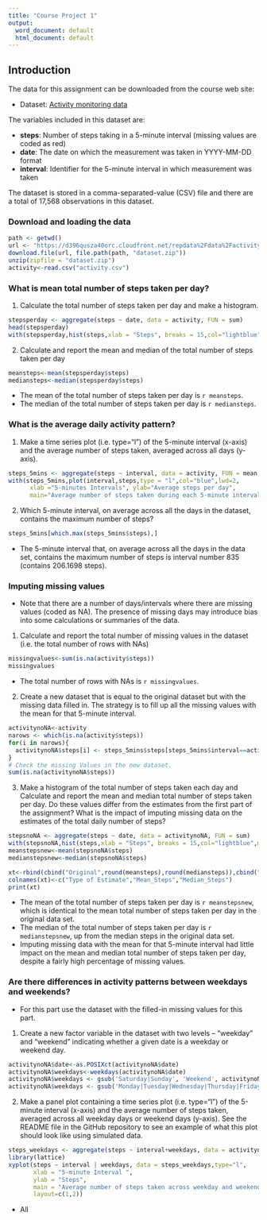 ---
title: "Course Project 1"
output:
  word_document: default
  html_document: default
---


## Introduction

The data for this assignment can be downloaded from the course web site:

- Dataset: [Activity monitoring data](https://d396qusza40orc.cloudfront.net/repdata%2Fdata%2Factivity.zip)

The variables included in this dataset are:  

- **steps**: Number of steps taking in a 5-minute interval (missing values are coded as red)  
- **date**: The date on which the measurement was taken in YYYY-MM-DD format  
- **interval**: Identifier for the 5-minute interval in which measurement was taken

The dataset is stored in a comma-separated-value (CSV) file and there are a total of 17,568 observations in this dataset.  

### Download and loading the data

```{r echo=TRUE}
path <- getwd()  
url <- "https://d396qusza40orc.cloudfront.net/repdata%2Fdata%2Factivity.zip" 
download.file(url, file.path(path, "dataset.zip"))  
unzip(zipfile = "dataset.zip")
activity<-read.csv("activity.csv") 
```

### What is mean total number of steps taken per day?
1. Calculate the total number of steps taken per day and make a histogram.    
```{r echo=TRUE}
stepsperday <- aggregate(steps ~ date, data = activity, FUN = sum)
head(stepsperday)
with(stepsperday,hist(steps,xlab = "Steps", breaks = 15,col="lightblue",main = "Histogram of the total number of steps per day"))

```
 

2. Calculate and report the mean and median of the total number of steps taken per day

```{r echo=TRUE}
meansteps<-mean(stepsperday$steps)
mediansteps<-median(stepsperday$steps)
```
- The mean of the total number of steps taken per day is `r meansteps`.  
- The median of the total number of steps taken per day is `r mediansteps`.  

### What is the average daily activity pattern?

1. Make a time series plot (i.e. type="l") of the 5-minute interval (x-axis) and the average number of steps taken, averaged across all days (y-axis).  

```{r echo=TRUE}
steps_5mins <- aggregate(steps ~ interval, data = activity, FUN = mean, na.rm = TRUE)
with(steps_5mins,plot(interval,steps,type = "l",col="blue",lwd=2,
      xlab ="5-minutes Intervals", ylab="Average steps per day", 
      main="Average number of steps taken during each 5-minute interval"))
```

2. Which 5-minute interval, on average across all the days in the dataset, contains the maximum number of steps?  

```{r echo=TRUE}
steps_5mins[which.max(steps_5mins$steps),]
```

- The 5-minute interval that, on average across all the days in the data set, contains the maximum number of steps is interval number 835 (contains 206.1698 steps).  

### Imputing missing values
- Note that there are a number of days/intervals where there are missing values (coded as NA). The presence of missing days may introduce bias into some calculations or summaries of the data.  

1. Calculate and report the total number of missing values in the dataset (i.e. the total number of rows with NAs)  
```{r echo=TRUE}  
missingvalues<-sum(is.na(activity$steps))
missingvalues
```
- The total number of rows with NAs is `r missingvalues`.  

2.  Create a new dataset that is equal to the original dataset but with the missing data filled in. The strategy is to fill up all the missing values with the mean for that 5-minute interval.  
```{r echo=TRUE}
activitynoNA<-activity
narows <- which(is.na(activity$steps))
for(i in narows){
  activitynoNA$steps[i] <- steps_5mins$steps[steps_5mins$interval==activitynoNA$interval[i]]
}
# Check the missing Values in the new dataset.
sum(is.na(activitynoNA$steps))
```
 
3. Make a histogram of the total number of steps taken each day and Calculate and report the mean and median total number of steps taken per day. Do these values differ from the estimates from the first part of the assignment? What is the impact of imputing missing data on the estimates of the total daily number of steps?  
```{r echo=TRUE}
stepsnoNA <- aggregate(steps ~ date, data = activitynoNA, FUN = sum)
with(stepsnoNA,hist(steps,xlab = "Steps", breaks = 15,col="lightblue",main = "Histogram of the total number of steps per day with imputing missing data"))
meanstepsnew<-mean(stepsnoNA$steps)
medianstepsnew<-median(stepsnoNA$steps)
```
```{r echo=FALSE}
xt<-rbind(cbind("Original",round(meansteps),round(mediansteps)),cbind("without_NA",round(meanstepsnew),round(medianstepsnew)))
colnames(xt)<-c("Type of Estimate","Mean_Steps","Median_Steps")
print(xt)
```
- The mean of the total number of steps taken per day is `r meanstepsnew`, which is identical to the mean total number of steps taken per day in the original data set.   
- The median of the total number of steps taken per day is `r medianstepsnew`, up from the median steps in the original data set.  
- Imputing missing data with the mean for that 5-minute interval had little impact on the mean and median total number of steps taken per day, despite a fairly high percentage of missing values.  

### Are there differences in activity patterns between weekdays and weekends?
- For this part use the dataset with the filled-in missing values for this part.  

1. Create a new factor variable in the dataset with two levels – “weekday” and “weekend” indicating whether a given date is a weekday or weekend day.  
```{r echo=TRUE}
activitynoNA$date<-as.POSIXct(activitynoNA$date)
activitynoNA$weekdays<-weekdays(activitynoNA$date)
activitynoNA$weekdays <- gsub('Saturday|Sunday', 'Weekend', activitynoNA$weekdays)
activitynoNA$weekdays <- gsub('Monday|Tuesday|Wednesday|Thursday|Friday', 'Weekday', activitynoNA$weekdays)
```

2. Make a panel plot containing a time series plot (i.e. type="l") of the 5-minute interval (x-axis) and the average number of steps taken, averaged across all weekday days or weekend days (y-axis). See the README file in the GitHub repository to see an example of what this plot should look like using simulated data.  
```{r echo=TRUE}
steps_weekdays <- aggregate(steps ~ interval+weekdays, data = activitynoNA, FUN = mean, na.rm = TRUE)
library(lattice)
xyplot(steps ~ interval | weekdays, data = steps_weekdays,type="l",
       xlab = "5-minute Interval ",
       ylab = "Steps",
       main = "Average number of steps taken across weekday and weekend days",
       layout=c(1,2))
```  

- All  
